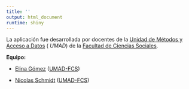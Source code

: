 ```yaml
---
title: ''
output: html_document
runtime: shiny
---
```




La aplicación fue desarrollada por docentes de la [Unidad de Métodos y Acceso a Datos](https://umad.cienciassociales.edu.uy/) ( _UMAD_) de la [Facultad de Ciencias Sociales](https://cienciassociales.edu.uy/).


**Equipo:**

* [Elina Gómez](https://elinagomez.com) ([UMAD-FCS](https://umad.cienciassociales.edu.uy/))

* [Nicolas Schmidt](https://github.com/Nicolas-Schmidt) ([UMAD-FCS](https://umad.cienciassociales.edu.uy/))





